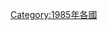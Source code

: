 {{Year by category
|m=1
|c=9
|d=8
|y=5
|cat=各国灾难
|sortkey=*
|parent=各年各国灾难
|subcat=1985年灾难
}}

[[Category:1985年各國|Category:1985年各國]]